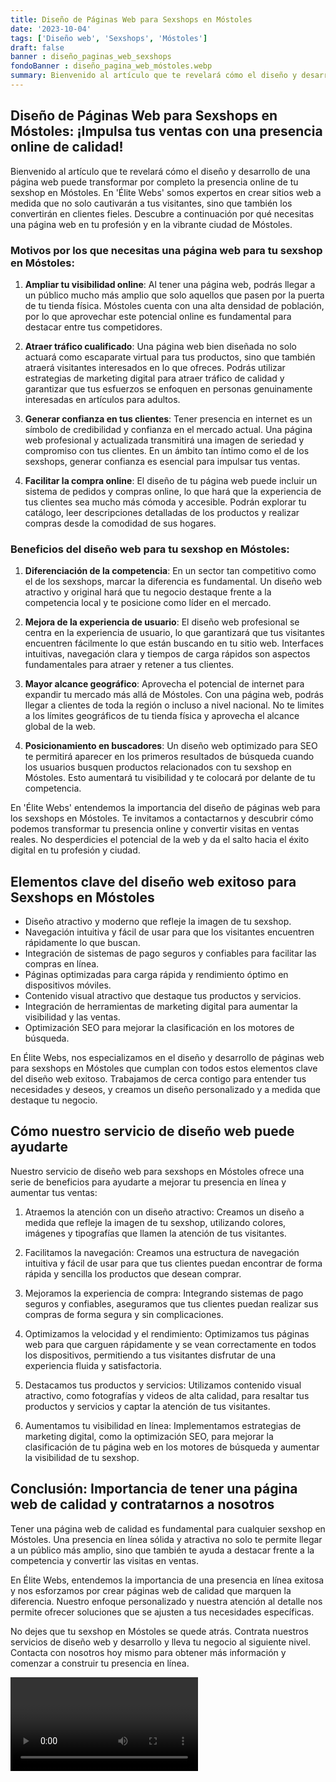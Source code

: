```yaml
---
title: Diseño de Páginas Web para Sexshops en Móstoles
date: '2023-10-04'
tags: ['Diseño web', 'Sexshops', 'Móstoles']
draft: false
banner : diseño_paginas_web_sexshops
fondoBanner : diseño_pagina_web_móstoles.webp
summary: Bienvenido al artículo que te revelará cómo el diseño y desarrollo de una página web puede transformar por completo la presencia online de tu sexshop en Móstoles. En 'Élite Webs' somos expertos en crear sitios web a medida que no solo cautivarán a tus visitantes, sino que también los convertirán en clientes fieles. Descubre a continuación por qué necesitas una página web en tu profesión y en la vibrante ciudad de Móstoles.
---
```


## Diseño de Páginas Web para Sexshops en Móstoles: ¡Impulsa tus ventas con una presencia online de calidad!

Bienvenido al artículo que te revelará cómo el diseño y desarrollo de una página web puede transformar por completo la presencia online de tu sexshop en Móstoles. En 'Élite Webs' somos expertos en crear sitios web a medida que no solo cautivarán a tus visitantes, sino que también los convertirán en clientes fieles. Descubre a continuación por qué necesitas una página web en tu profesión y en la vibrante ciudad de Móstoles.

### Motivos por los que necesitas una página web para tu sexshop en Móstoles:

1. **Ampliar tu visibilidad online**: Al tener una página web, podrás llegar a un público mucho más amplio que solo aquellos que pasen por la puerta de tu tienda física. Móstoles cuenta con una alta densidad de población, por lo que aprovechar este potencial online es fundamental para destacar entre tus competidores.

2. **Atraer tráfico cualificado**: Una página web bien diseñada no solo actuará como escaparate virtual para tus productos, sino que también atraerá visitantes interesados en lo que ofreces. Podrás utilizar estrategias de marketing digital para atraer tráfico de calidad y garantizar que tus esfuerzos se enfoquen en personas genuinamente interesadas en artículos para adultos.

3. **Generar confianza en tus clientes**: Tener presencia en internet es un símbolo de credibilidad y confianza en el mercado actual. Una página web profesional y actualizada transmitirá una imagen de seriedad y compromiso con tus clientes. En un ámbito tan íntimo como el de los sexshops, generar confianza es esencial para impulsar tus ventas.

4. **Facilitar la compra online**: El diseño de tu página web puede incluir un sistema de pedidos y compras online, lo que hará que la experiencia de tus clientes sea mucho más cómoda y accesible. Podrán explorar tu catálogo, leer descripciones detalladas de los productos y realizar compras desde la comodidad de sus hogares.

### Beneficios del diseño web para tu sexshop en Móstoles:

1. **Diferenciación de la competencia**: En un sector tan competitivo como el de los sexshops, marcar la diferencia es fundamental. Un diseño web atractivo y original hará que tu negocio destaque frente a la competencia local y te posicione como líder en el mercado.

2. **Mejora de la experiencia de usuario**: El diseño web profesional se centra en la experiencia de usuario, lo que garantizará que tus visitantes encuentren fácilmente lo que están buscando en tu sitio web. Interfaces intuitivas, navegación clara y tiempos de carga rápidos son aspectos fundamentales para atraer y retener a tus clientes.

3. **Mayor alcance geográfico**: Aprovecha el potencial de internet para expandir tu mercado más allá de Móstoles. Con una página web, podrás llegar a clientes de toda la región o incluso a nivel nacional. No te limites a los límites geográficos de tu tienda física y aprovecha el alcance global de la web.

4. **Posicionamiento en buscadores**: Un diseño web optimizado para SEO te permitirá aparecer en los primeros resultados de búsqueda cuando los usuarios busquen productos relacionados con tu sexshop en Móstoles. Esto aumentará tu visibilidad y te colocará por delante de tu competencia.

En 'Élite Webs' entendemos la importancia del diseño de páginas web para los sexshops en Móstoles. Te invitamos a contactarnos y descubrir cómo podemos transformar tu presencia online y convertir visitas en ventas reales. No desperdicies el potencial de la web y da el salto hacia el éxito digital en tu profesión y ciudad.

<GifSeo />

<Cta />

## Elementos clave del diseño web exitoso para Sexshops en Móstoles

- Diseño atractivo y moderno que refleje la imagen de tu sexshop.
- Navegación intuitiva y fácil de usar para que los visitantes encuentren rápidamente lo que buscan.
- Integración de sistemas de pago seguros y confiables para facilitar las compras en línea.
- Páginas optimizadas para carga rápida y rendimiento óptimo en dispositivos móviles.
- Contenido visual atractivo que destaque tus productos y servicios.
- Integración de herramientas de marketing digital para aumentar la visibilidad y las ventas.
- Optimización SEO para mejorar la clasificación en los motores de búsqueda.

En Élite Webs, nos especializamos en el diseño y desarrollo de páginas web para sexshops en Móstoles que cumplan con todos estos elementos clave del diseño web exitoso. Trabajamos de cerca contigo para entender tus necesidades y deseos, y creamos un diseño personalizado y a medida que destaque tu negocio.

## Cómo nuestro servicio de diseño web puede ayudarte

Nuestro servicio de diseño web para sexshops en Móstoles ofrece una serie de beneficios para ayudarte a mejorar tu presencia en línea y aumentar tus ventas:

1. Atraemos la atención con un diseño atractivo: Creamos un diseño a medida que refleje la imagen de tu sexshop, utilizando colores, imágenes y tipografías que llamen la atención de tus visitantes.

2. Facilitamos la navegación: Creamos una estructura de navegación intuitiva y fácil de usar para que tus clientes puedan encontrar de forma rápida y sencilla los productos que desean comprar.

3. Mejoramos la experiencia de compra: Integrando sistemas de pago seguros y confiables, aseguramos que tus clientes puedan realizar sus compras de forma segura y sin complicaciones.

4. Optimizamos la velocidad y el rendimiento: Optimizamos tus páginas web para que carguen rápidamente y se vean correctamente en todos los dispositivos, permitiendo a tus visitantes disfrutar de una experiencia fluida y satisfactoria.

5. Destacamos tus productos y servicios: Utilizamos contenido visual atractivo, como fotografías y videos de alta calidad, para resaltar tus productos y servicios y captar la atención de tus visitantes.

6. Aumentamos tu visibilidad en línea: Implementamos estrategias de marketing digital, como la optimización SEO, para mejorar la clasificación de tu página web en los motores de búsqueda y aumentar la visibilidad de tu sexshop.

## Conclusión: Importancia de tener una página web de calidad y contratarnos a nosotros

Tener una página web de calidad es fundamental para cualquier sexshop en Móstoles. Una presencia en línea sólida y atractiva no solo te permite llegar a un público más amplio, sino que también te ayuda a destacar frente a la competencia y convertir las visitas en ventas.

En Élite Webs, entendemos la importancia de una presencia en línea exitosa y nos esforzamos por crear páginas web de calidad que marquen la diferencia. Nuestro enfoque personalizado y nuestra atención al detalle nos permite ofrecer soluciones que se ajusten a tus necesidades específicas.

No dejes que tu sexshop en Móstoles se quede atrás. Contrata nuestros servicios de diseño web y desarrollo y lleva tu negocio al siguiente nivel. Contacta con nosotros hoy mismo para obtener más información y comenzar a construir tu presencia en línea.

<Video />

<CtaBot job='Sexshops' city='Móstoles'/>

<Gmaps query='Móstoles+españa+maps' />